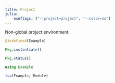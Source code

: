 ```yaml
---
title: Project
julia:
    exeflags: ["--project=project", "--color=no"]
---
```


Non-global project environment.

```julia
@isdefined(Example)
```

```julia
Pkg.instantiate()
```

```julia
Pkg.status()
```

```julia
using Example
```

```julia
isa(Example, Module)
```

